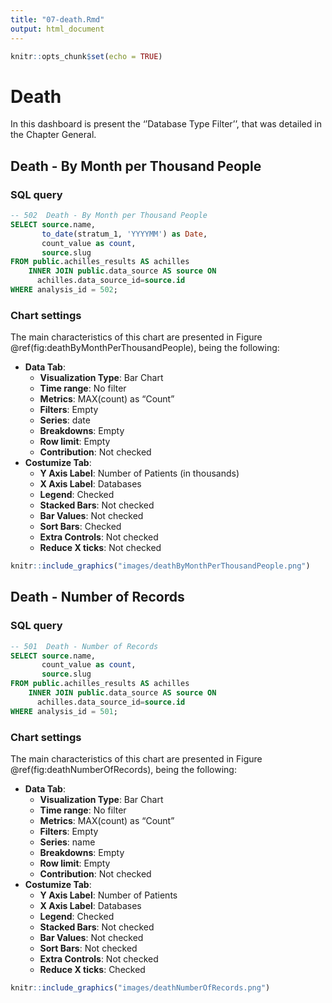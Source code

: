 ```yaml
---
title: "07-death.Rmd"
output: html_document
---
```


```r
knitr::opts_chunk$set(echo = TRUE)
```

# Death

<!-- Discuss the goal of this dashboard... TO DO -->

In this dashboard is present the ''Database Type Filter'', that was detailed in the Chapter General.

## Death - By Month per Thousand People

<!-- Discuss what is important to see in this chart... TO DO -->

### SQL query

```sql
-- 502  Death - By Month per Thousand People
SELECT source.name,
       to_date(stratum_1, 'YYYYMM') as Date,
       count_value as count, 
       source.slug
FROM public.achilles_results AS achilles 
	INNER JOIN public.data_source AS source ON 
	  achilles.data_source_id=source.id
WHERE analysis_id = 502;
```

### Chart settings

The main characteristics of this chart are presented in Figure \@ref(fig:deathByMonthPerThousandPeople), being the following:

- **Data Tab**:
    - **Visualization Type**: Bar Chart
    - **Time range**: No filter
    - **Metrics**: MAX(count) as "Count"
    - **Filters**: Empty
    - **Series**: date
    - **Breakdowns**: Empty
    - **Row limit**: Empty
    - **Contribution**: Not checked
- **Costumize Tab**:
    - **Y Axis Label**: Number of Patients (in thousands)
    - **X Axis Label**: Databases
    - **Legend**: Checked
    - **Stacked Bars**: Not checked
    - **Bar Values**: Not checked
    - **Sort Bars**: Checked
    - **Extra Controls**: Not checked
    - **Reduce X ticks**: Not checked

```r
knitr::include_graphics("images/deathByMonthPerThousandPeople.png")
```

## Death - Number of Records

<!-- Discuss what is important to see in this chart... TO DO -->

### SQL query

```sql
-- 501  Death - Number of Records
SELECT source.name,
       count_value as count, 
       source.slug
FROM public.achilles_results AS achilles 
	INNER JOIN public.data_source AS source ON 
	  achilles.data_source_id=source.id
WHERE analysis_id = 501;
```

### Chart settings

The main characteristics of this chart are presented in Figure \@ref(fig:deathNumberOfRecords), being the following:

- **Data Tab**:
    - **Visualization Type**: Bar Chart
    - **Time range**: No filter
    - **Metrics**: MAX(count) as "Count"
    - **Filters**: Empty
    - **Series**: name
    - **Breakdowns**: Empty
    - **Row limit**: Empty
    - **Contribution**: Not checked
- **Costumize Tab**:
    - **Y Axis Label**: Number of Patients
    - **X Axis Label**: Databases
    - **Legend**: Checked
    - **Stacked Bars**: Not checked
    - **Bar Values**: Not checked
    - **Sort Bars**: Not checked
    - **Extra Controls**: Not checked
    - **Reduce X ticks**: Checked

```r
knitr::include_graphics("images/deathNumberOfRecords.png")
```

